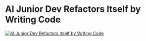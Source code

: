 # AI Junior Dev Refactors Itself by Writing Code

[![AI Junior Dev Refactors Itself by Writing Code](http://img.youtube.com/vi/lHFgygKEptY/0.jpg)](http://www.youtube.com/watch?v=lHFgygKEptY "AI Junior Dev Refactors Itself by Writing Code")